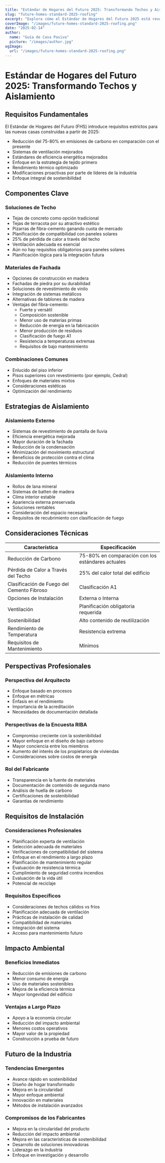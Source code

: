 ```yaml
---
title: "Estándar de Hogares del Futuro 2025: Transformando Techos y Aislamiento"
slug: "future-homes-standard-2025-roofing"
excerpt: "Explora cómo el Estándar de Hogares del Futuro 2025 está revolucionando la construcción residencial con nuevos requisitos para soluciones sostenibles de techos y aislamiento."
coverImage: "/images/future-homes-standard-2025-roofing.png"
date: "2025-02-14"
author:
  name: "Guía de Casa Pasiva"
  picture: "/images/author.jpg"
ogImage:
  url: "/images/future-homes-standard-2025-roofing.png"
---
```


# Estándar de Hogares del Futuro 2025: Transformando Techos y Aislamiento

## Requisitos Fundamentales

El Estándar de Hogares del Futuro (FHS) introduce requisitos estrictos para las nuevas casas construidas a partir de 2025:

- Reducción del 75-80% en emisiones de carbono en comparación con el presente
- Sistemas de ventilación mejorados
- Estándares de eficiencia energética mejorados
- Enfoque en la estrategia de tejido primero
- Rendimiento térmico optimizado
- Modificaciones proactivas por parte de líderes de la industria
- Enfoque integral de sostenibilidad

## Componentes Clave

### Soluciones de Techo
- Tejas de concreto como opción tradicional
- Tejas de terracota por su atractivo estético
- Pizarras de fibra-cemento ganando cuota de mercado
- Planificación de compatibilidad con paneles solares
- 25% de pérdida de calor a través del techo
- Ventilación adecuada es esencial
- Aún no hay requisitos obligatorios para paneles solares
- Planificación lógica para la integración futura

### Materiales de Fachada
- Opciones de construcción en madera
- Fachadas de piedra por su durabilidad
- Soluciones de revestimiento de vinilo
- Integración de sistemas metálicos
- Alternativas de tablones de madera
- Ventajas del fibra-cemento:
  - Fuerte y versátil
  - Composición sostenible
  - Menor uso de materias primas
  - Reducción de energía en la fabricación
  - Menor producción de residuos
  - Clasificación de fuego A1
  - Resistencia a temperaturas extremas
  - Requisitos de bajo mantenimiento

### Combinaciones Comunes
- Enlucido del piso inferior
- Pisos superiores con revestimiento (por ejemplo, Cedral)
- Enfoques de materiales mixtos
- Consideraciones estéticas
- Optimización del rendimiento

## Estrategias de Aislamiento

### Aislamiento Externo
- Sistemas de revestimiento de pantalla de lluvia
- Eficiencia energética mejorada
- Mayor duración de la fachada
- Reducción de la condensación
- Minimización del movimiento estructural
- Beneficios de protección contra el clima
- Reducción de puentes térmicos

### Aislamiento Interno
- Rollos de lana mineral
- Sistemas de batten de madera
- Clima interior estable
- Apariencia externa preservada
- Soluciones rentables
- Consideración del espacio necesaria
- Requisitos de recubrimiento con clasificación de fuego

## Consideraciones Técnicas

| Característica | Especificación |
|----------------|----------------|
| Reducción de Carbono | 75-80% en comparación con los estándares actuales |
| Pérdida de Calor a Través del Techo | 25% del calor total del edificio |
| Clasificación de Fuego del Cemento Fibroso | Clasificación A1 |
| Opciones de Instalación | Externa o Interna |
| Ventilación | Planificación obligatoria requerida |
| Sostenibilidad | Alto contenido de reutilización |
| Rendimiento de Temperatura | Resistencia extrema |
| Requisitos de Mantenimiento | Mínimos |

## Perspectivas Profesionales

### Perspectiva del Arquitecto
- Enfoque basado en procesos
- Enfoque en métricas
- Énfasis en el rendimiento
- Importancia de la acreditación
- Necesidades de documentación detallada

### Perspectivas de la Encuesta RIBA
- Compromiso creciente con la sostenibilidad
- Mayor enfoque en el diseño de bajo carbono
- Mayor conciencia entre los miembros
- Aumento del interés de los propietarios de viviendas
- Consideraciones sobre costos de energía

### Rol del Fabricante
- Transparencia en la fuente de materiales
- Documentación de contenido de segunda mano
- Análisis de huella de carbono
- Certificaciones de sostenibilidad
- Garantías de rendimiento

## Requisitos de Instalación

### Consideraciones Profesionales
- Planificación experta de ventilación
- Selección adecuada de materiales
- Verificaciones de compatibilidad del sistema
- Enfoque en el rendimiento a largo plazo
- Planificación de mantenimiento regular
- Evaluación de resistencia térmica
- Cumplimiento de seguridad contra incendios
- Evaluación de la vida útil
- Potencial de reciclaje

### Requisitos Específicos
- Consideraciones de techos cálidos vs fríos
- Planificación adecuada de ventilación
- Prácticas de instalación de calidad
- Compatibilidad de materiales
- Integración del sistema
- Acceso para mantenimiento futuro

## Impacto Ambiental

### Beneficios Inmediatos
- Reducción de emisiones de carbono
- Menor consumo de energía
- Uso de materiales sostenibles
- Mejora de la eficiencia térmica
- Mayor longevidad del edificio

### Ventajas a Largo Plazo
- Apoyo a la economía circular
- Reducción del impacto ambiental
- Menores costos operativos
- Mayor valor de la propiedad
- Construcción a prueba de futuro

## Futuro de la Industria

### Tendencias Emergentes
- Avance rápido en sostenibilidad
- Diseño de hogar transformado
- Mejora en la circularidad
- Mayor enfoque ambiental
- Innovación en materiales
- Métodos de instalación avanzados

### Compromisos de los Fabricantes
- Mejora en la circularidad del producto
- Reducción del impacto ambiental
- Mejora en las características de sostenibilidad
- Desarrollo de soluciones innovadoras
- Liderazgo en la industria
- Enfoque en investigación y desarrollo